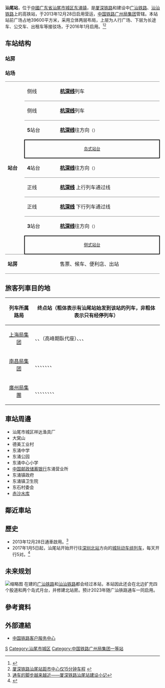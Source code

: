 {{Expand|time=2016-04-03T14:07:59+00:00}}
{{Infobox China railway station
|车站名称 = 汕尾站
|图片 = Shanwei Railway Station 2014.01.18 10-06-06.jpg
|图片介绍 = 汕尾站站房
|车站名称拼音 = Shanwei
|英文名称=Shanwei Railway Station
|车站代码 = 65870
|电报码 = OGQ
|拼音码 = SWE
|车站位置 = [[广东省|广东省]][[汕尾市|汕尾市]][[城区_(汕尾市)|城区]][[东涌镇_(汕尾市)|东涌镇]]
|坐标 = {{coord|22|48|50.18|N|115|25|25.72|E|display=inline,title}}
|归属 =[[中国铁路广州局集团|中国铁路广州局集团]]
|线路 = [[厦深铁路|厦深铁路]]（运营中）<br> [[广汕铁路|广汕铁路]]、[[汕汕铁路|汕汕铁路]]（建设中）
|车站等级 = [[一等站_(中國大陸)|一等站]]
|月台数目 = 2
|股道数目 = 7
|route_map = {{汕尾铁路车站RDT/汕尾站}}<!---待建模板，勿删，谢谢合作。--->
}}
'''汕尾站'''，位于[[中國|中國]][[广东省|广东省]][[汕尾市|汕尾市]][[城区_(汕尾市)|城区]][[东涌镇_(汕尾市)|东涌镇]]，是[[厦深铁路|厦深铁路]]和建设中[[广汕铁路|广汕铁路]]、[[汕汕铁路|汕汕铁路]]上的高铁站，于2013年12月28日启用营运，[[中国铁路广州局集团|中国铁路广州局集团]]管辖。本站站前广场占地39600平方米，采用立体两层布局，上层为人行广场、下层为长途车、公交车、出租车等接驳场，于2016年1月启用。<ref>{{Cite web|title=好消息! 1月20日，汕尾火车站站前广场即将启用！|url=http://mt.sohu.com/20160116/n434735116.shtml|access-date=2016-04-03|date=2016-01-16|publisher=搜狐|archive-url=https://web.archive.org/web/20160415135043/http://mt.sohu.com/20160116/n434735116.shtml|archive-date=2016-04-15|dead-url=no}}</ref><ref>[http://www.gd.chinanews.com/dcs/2013/2013-12-17/120/2641.shtml 厦深铁路汕尾站距市中心仅15分钟车程] {{webarchive|url=https://web.archive.org/web/20131220085357/http://www.gd.chinanews.com/dcs/2013/2013-12-17/120/2641.shtml|date=2013-12-20}}</ref>

==车站结构==
===站房===
===站场===
{{multiple image|align=right|direction=vertical|width=220
| image1 = Shanwei Railway Station 2014.01.18 17-45-44.jpg | caption1 = 上行方向
| image2 = Shanwei Railway Station 2021 07 part4.jpg | caption2 = 下行方向
}}
{|cellspacing=0 cellpadding=3
|-
|style="border-bottom:solid 1px gray;border-top:solid 1px gray;" width=50 rowspan=9 valign=top|'''站台'''
|style="border-bottom:solid 1px gray;border-top:solid 1px gray;" width=100|侧线
|style="border-bottom:solid 1px gray;border-top:solid 1px gray;" width=350|'''[[杭深线|<font color=#000001>杭深线</font>]]'''列车
|-
|style="border-bottom:solid 1px gray;"|侧线
|style="border-bottom:solid 1px gray;"|'''[[杭深线|<font color=#000001>杭深线</font>]]'''列车
|-
|'''5'''站台
|'''[[杭深线|<font color=#000001>杭深线</font>]]'''往{{站|杭州东}}方向<small>（{{站|陆丰}}）
|-
|style="border-top:solid 2px black;border-right:solid 2px black;border-left:solid 2px black;border-bottom:solid 2px black;" colspan=2 align=center|<small>[[島式月台|岛式站台]]</small>
|-
|style="border-bottom:solid 1px gray;"|'''4'''站台
|style="border-bottom:solid 1px gray;"|'''[[杭深线|<font color=#000001>杭深线</font>]]'''往{{站|杭州东}}方向<small>（{{站|陆丰}}）
|-
|style="border-bottom:solid 1px gray;"|正线
|style="border-bottom:solid 1px gray;"|'''[[杭深线|<font color=#000001>杭深线</font>]]''' 上行列车通过线
|-
|style="border-bottom:solid 1px gray;"|正线
|style="border-bottom:solid 1px gray;"|'''[[杭深线|<font color=#000001>杭深线</font>]]''' 下行列车通过线
|-
|'''3'''站台
|'''[[杭深线|<font color=#000001>杭深线</font>]]'''往{{站|深圳北}}方向<small>（{{站|鲘门}}）
|-
|style="border-top:solid 2px black;border-right:solid 2px black;border-left:solid 2px black;border-bottom:solid 2px black;" colspan=2 align=center|<small>[[側式月台|侧式站台]]</small>
|-
|style="border-bottom:solid 1px gray;" valign=top|'''站房'''
|style="border-bottom:solid 1px gray;"|
|style="border-bottom:solid 1px gray;"|售票、候车、便利店、出站
|}

==旅客列車目的地==
{{multiple image|align=right|direction=vertical|width=220
| image1 = Shanwei Railway Station 2021 07 part2.jpg | caption1 = 和諧號列車駛進3號站台
| image2 = Shanwei Railway Station 2014.01.18 09-59-47.jpg | caption2 = 和諧號列車停靠5號站台
}}
{| class="wikitable sortable" style="font-size: 90%"
!列车所属路局
!终点站（粗体表示有汕尾站始发到该站的列车，非粗体表示只有经停列车）
|-
|<center>[[中国铁路上海局集团|上海局集团]]
|{{站|深圳北}}、{{站|上海虹橋}}、{{站|厦门北}}（高峰期臥代座）、{{站|合肥南}}、{{站|南京}}、{{站|杭州东}}
|-
|<center>[[中国铁路南昌局集团|南昌局集团]]
|{{站|深圳北}}、{{站|厦门}}、{{站|福州南}}、{{站|福州}}、{{站|泉州}}、{{站|武夷山东}}、{{站|赣州}}、{{站|莆田}}
|-
|<center>[[中国铁路广州局集团|廣州局集團]]
|{{站|广州南}}、{{站|廣州東}}、'''{{站|深圳北}}'''、{{站|香港西九龍}}、{{站|饶平}}、{{站|厦门}}、{{站|福州南}}、{{站|潮汕}}、{{站|汕头}}
|}

==車站周邊==
* 汕尾市城区祥达渔具厂
* 大窝山
* 德美工业村
* 东涌中学
* 东涌公园
* 东涌中心小学
* [[中国邮政储蓄银行|中国邮政储蓄银行]]东涌营业所
* 东涌镇政府
* 东涌镇卫生院
* 东石村委会
* [[赤沙水库|赤沙水库]]

== 鄰近車站 ==
{{start rail box|[[中国高速铁路|中国高速铁路]]}}
{{s-inop|[[陆丰站|陆丰]]|往 [[厦门北站|厦门北]]}}
{{s-line|[[厦深铁路|厦深铁路]]}}
{{s-inop|[[鲘门站|鲘门]]|往 [[深圳北站|深圳北]]}}
{{s-end}}
==歷史==
* 2013年12月28日通車啟用。<ref>[http://www.gd.chinanews.com/dcs/2013/2013-12-10/120/2468.shtml 通车的脚步越来越近——厦深铁路汕尾站建设小记]{{dead link|date=2018年3月 |bot=InternetArchiveBot |fix-attempted=yes }}</ref>
* 2017年1月5日起，汕尾站开始开行往[[深圳北站|深圳北站]]方向的[[城际动车组列车|城际动车组列车]]，每天开行5对。<ref>{{cite news|title=惠州南至深圳北捷运列车真的来了 每天14次|url=http://gd.qq.com/a/20170101/006331.htm|agency=深圳特区报|date=2017-01-01|accessdate=2017-01-03|archive-date=2017-01-03|archive-url=https://web.archive.org/web/20170103174156/http://gd.qq.com/a/20170101/006331.htm|dead-url=yes}}</ref>
==未来规划==
[[File:Guangshan_Railway_Platform_of_Shanwei_Railway_Station.jpg|缩略图]]
在建的[[广汕铁路|广汕铁路]]和[[汕汕铁路|汕汕铁路]]都会经过本站，本站因此还会在北边扩充四个股道和两个岛式月台，并修建北站房。预计2023年随广汕铁路通车一同启用。

==參考資料==
{{reflist}}

==外部連結==
* [http://www.12306.cn/mormhweb/ 中国铁路客户服务中心] {{Wayback|url=http://www.12306.cn/mormhweb/ |date=20180205163941 }}

{{commonscat|Shanwei Railway Station}}
{{厦深铁路}}
{{广汕铁路}}
{{汕汕铁路}}
[[Category:汕尾市铁路车站|S]]
[[Category:汕尾市城区|Category:汕尾市城区]]
[[Category:中国铁路广州局集团一等站|Category:中国铁路广州局集团一等站]]
